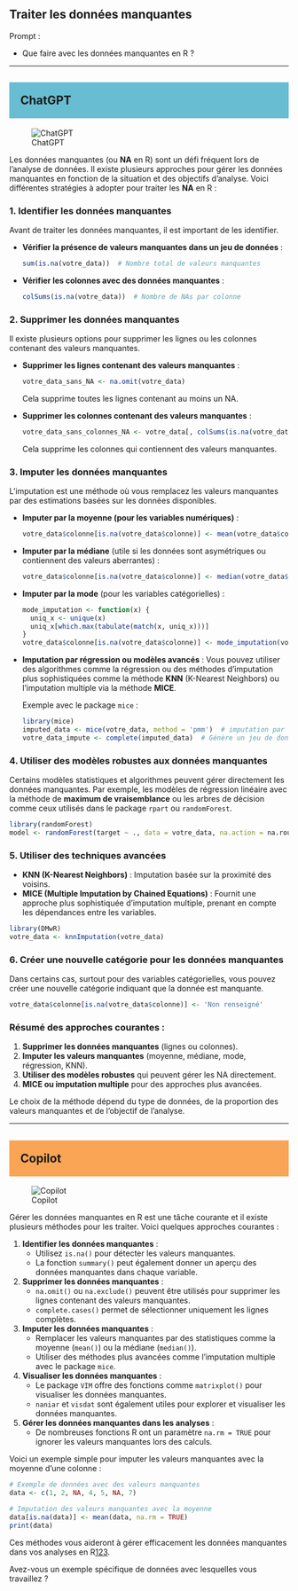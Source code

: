 ## Traiter les données manquantes

::: {.callout-note appearance="simple"}
Prompt : 

* Que faire avec les données manquantes en R ?

:::

----

## ChatGPT {style="background-color: #69bdd2; padding: 20px;"}
![ChatGPT](../img/ChatGPT.PNG)

Les données manquantes (ou **NA** en R) sont un défi fréquent lors de l'analyse de données. Il existe plusieurs approches pour gérer les données manquantes en fonction de la situation et des objectifs d'analyse. Voici différentes stratégies à adopter pour traiter les **NA** en R :

### 1. **Identifier les données manquantes**
Avant de traiter les données manquantes, il est important de les identifier.

- **Vérifier la présence de valeurs manquantes dans un jeu de données** :
  ```R
  sum(is.na(votre_data))  # Nombre total de valeurs manquantes
  ```

- **Vérifier les colonnes avec des données manquantes** :
  ```R
  colSums(is.na(votre_data))  # Nombre de NAs par colonne
  ```

### 2. **Supprimer les données manquantes**
Il existe plusieurs options pour supprimer les lignes ou les colonnes contenant des valeurs manquantes.

- **Supprimer les lignes contenant des valeurs manquantes** :
  ```R
  votre_data_sans_NA <- na.omit(votre_data)
  ```

  Cela supprime toutes les lignes contenant au moins un NA.

- **Supprimer les colonnes contenant des valeurs manquantes** :
  ```R
  votre_data_sans_colonnes_NA <- votre_data[, colSums(is.na(votre_data)) == 0]
  ```

  Cela supprime les colonnes qui contiennent des valeurs manquantes.

### 3. **Imputer les données manquantes**
L’imputation est une méthode où vous remplacez les valeurs manquantes par des estimations basées sur les données disponibles.

- **Imputer par la moyenne (pour les variables numériques)** :
  ```R
  votre_data$colonne[is.na(votre_data$colonne)] <- mean(votre_data$colonne, na.rm = TRUE)
  ```

- **Imputer par la médiane** (utile si les données sont asymétriques ou contiennent des valeurs aberrantes) :
  ```R
  votre_data$colonne[is.na(votre_data$colonne)] <- median(votre_data$colonne, na.rm = TRUE)
  ```

- **Imputer par la mode** (pour les variables catégorielles) :
  ```R
  mode_imputation <- function(x) {
    uniq_x <- unique(x)
    uniq_x[which.max(tabulate(match(x, uniq_x)))]
  }
  votre_data$colonne[is.na(votre_data$colonne)] <- mode_imputation(votre_data$colonne)
  ```

- **Imputation par régression ou modèles avancés** :
  Vous pouvez utiliser des algorithmes comme la régression ou des méthodes d’imputation plus sophistiquées comme la méthode **KNN** (K-Nearest Neighbors) ou l’imputation multiple via la méthode **MICE**.

  Exemple avec le package `mice` :
  ```R
  library(mice)
  imputed_data <- mice(votre_data, method = 'pmm')  # imputation par "predictive mean matching"
  votre_data_impute <- complete(imputed_data)  # Génère un jeu de données complet
  ```

### 4. **Utiliser des modèles robustes aux données manquantes**
Certains modèles statistiques et algorithmes peuvent gérer directement les données manquantes. Par exemple, les modèles de régression linéaire avec la méthode de **maximum de vraisemblance** ou les arbres de décision comme ceux utilisés dans le package `rpart` ou `randomForest`.

```R
library(randomForest)
model <- randomForest(target ~ ., data = votre_data, na.action = na.roughfix)
```

### 5. **Utiliser des techniques avancées**
- **KNN (K-Nearest Neighbors)** : Imputation basée sur la proximité des voisins.
- **MICE (Multiple Imputation by Chained Equations)** : Fournit une approche plus sophistiquée d'imputation multiple, prenant en compte les dépendances entre les variables.

```R
library(DMwR)
votre_data <- knnImputation(votre_data)
```

### 6. **Créer une nouvelle catégorie pour les données manquantes**
Dans certains cas, surtout pour des variables catégorielles, vous pouvez créer une nouvelle catégorie indiquant que la donnée est manquante.

```R
votre_data$colonne[is.na(votre_data$colonne)] <- 'Non renseigné'
```

### Résumé des approches courantes :
1. **Supprimer les données manquantes** (lignes ou colonnes).
2. **Imputer les valeurs manquantes** (moyenne, médiane, mode, régression, KNN).
3. **Utiliser des modèles robustes** qui peuvent gérer les NA directement.
4. **MICE ou imputation multiple** pour des approches plus avancées.

Le choix de la méthode dépend du type de données, de la proportion des valeurs manquantes et de l'objectif de l'analyse.

----

## Copilot {style="background-color: #faa555; padding: 20px;"}
![Copilot](../img/copilot.PNG)

Gérer les données manquantes en R est une tâche courante et il existe plusieurs méthodes pour les traiter. Voici quelques approches courantes :

1. **Identifier les données manquantes** :
   - Utilisez `is.na()` pour détecter les valeurs manquantes.
   - La fonction `summary()` peut également donner un aperçu des données manquantes dans chaque variable.

2. **Supprimer les données manquantes** :
   - `na.omit()` ou `na.exclude()` peuvent être utilisés pour supprimer les lignes contenant des valeurs manquantes.
   - `complete.cases()` permet de sélectionner uniquement les lignes complètes.

3. **Imputer les données manquantes** :
   - Remplacer les valeurs manquantes par des statistiques comme la moyenne (`mean()`) ou la médiane (`median()`).
   - Utiliser des méthodes plus avancées comme l'imputation multiple avec le package `mice`.

4. **Visualiser les données manquantes** :
   - Le package `VIM` offre des fonctions comme `matrixplot()` pour visualiser les données manquantes.
   - `naniar` et `visdat` sont également utiles pour explorer et visualiser les données manquantes.

5. **Gérer les données manquantes dans les analyses** :
   - De nombreuses fonctions R ont un paramètre `na.rm = TRUE` pour ignorer les valeurs manquantes lors des calculs.

Voici un exemple simple pour imputer les valeurs manquantes avec la moyenne d'une colonne :

```r
# Exemple de données avec des valeurs manquantes
data <- c(1, 2, NA, 4, 5, NA, 7)

# Imputation des valeurs manquantes avec la moyenne
data[is.na(data)] <- mean(data, na.rm = TRUE)
print(data)
```

Ces méthodes vous aideront à gérer efficacement les données manquantes dans vos analyses en R[1](https://sites.google.com/site/rgraphiques/home/2--ouvrir-des-bases-de-donnees/donnees-manquantes-absentes-ou-vides-sous-r)[2](https://delladata.fr/visualisation-donnees-manquantes/)[3](https://ichi.pro/fr/imputation-des-donnees-manquantes-avec-r-evaluation-avec-regression-lineaire-223743872282669).

Avez-vous un exemple spécifique de données avec lesquelles vous travaillez ?